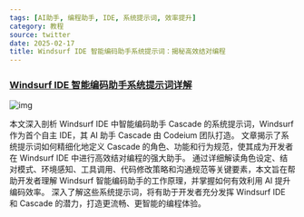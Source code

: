 ```yaml
---
tags: [AI助手, 编程助手, IDE, 系统提示词, 效率提升]
category: 教程
source: twitter
date: 2025-02-17
title: Windsurf IDE 智能编码助手系统提示词：揭秘高效结对编程
---
```


### [Windsurf IDE 智能编码助手系统提示词详解](https://twitter-thread.com/t/1890232993601712337)

![img](https://img.mengpeng.tech/i/2025/02/17/67b2cc21519dc.webp)

本文深入剖析 Windsurf IDE 中智能编码助手 Cascade 的系统提示词，Windsurf 作为首个自主 IDE，其 AI 助手 Cascade 由 Codeium 团队打造。  文章揭示了系统提示词如何精细化地定义 Cascade 的角色、功能和行为规范，使其成为开发者在 Windsurf IDE 中进行高效结对编程的强大助手。  通过详细解读角色设定、结对模式、环境感知、工具调用、代码修改策略和沟通规范等关键要素，本文旨在帮助开发者理解 Windsurf 智能编码助手的工作原理，并掌握如何有效利用 AI 提升编码效率。  深入了解这些系统提示词，将有助于开发者充分发挥 Windsurf IDE 和 Cascade 的潜力，打造更流畅、更智能的编程体验。 
